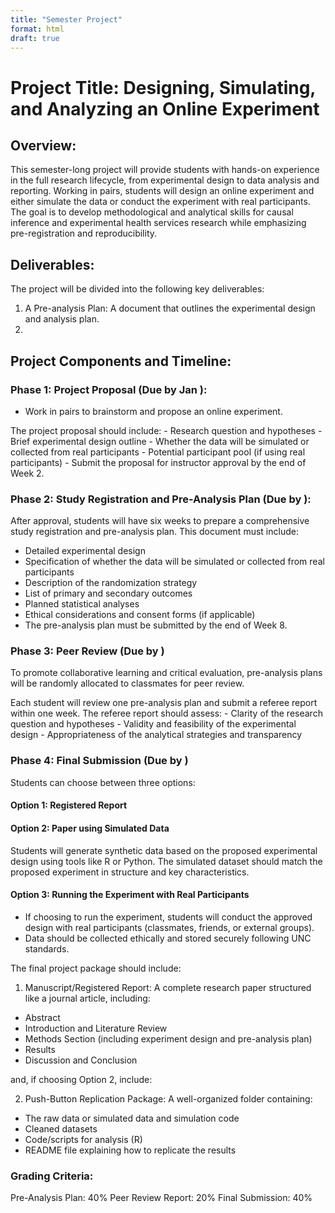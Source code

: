 ```yaml
---
title: "Semester Project"
format: html
draft: true
---
```


# Project Title: Designing, Simulating, and Analyzing an Online Experiment

## Overview:

This semester-long project will provide students with hands-on experience in the full research lifecycle, from experimental design to data analysis and reporting. Working in pairs, students will design an online experiment and either simulate the data or conduct the experiment with real participants. The goal is to develop methodological and analytical skills for causal inference and experimental health services research while emphasizing pre-registration and reproducibility.

## Deliverables:

The project will be divided into the following key deliverables:

1.  A Pre-analysis Plan: A document that outlines the experimental design and analysis plan.
2.  

## Project Components and Timeline:

### Phase 1: Project Proposal (Due by Jan ):

-   Work in pairs to brainstorm and propose an online experiment.

The project proposal should include: - Research question and hypotheses - Brief experimental design outline - Whether the data will be simulated or collected from real participants - Potential participant pool (if using real participants) - Submit the proposal for instructor approval by the end of Week 2.

### Phase 2: Study Registration and Pre-Analysis Plan (Due by ):

After approval, students will have six weeks to prepare a comprehensive study registration and pre-analysis plan. This document must include:

-   Detailed experimental design
-   Specification of whether the data will be simulated or collected from real participants
-   Description of the randomization strategy
-   List of primary and secondary outcomes
-   Planned statistical analyses
-   Ethical considerations and consent forms (if applicable)
-   The pre-analysis plan must be submitted by the end of Week 8.

### Phase 3: Peer Review (Due by )

To promote collaborative learning and critical evaluation, pre-analysis plans will be randomly allocated to classmates for peer review.

Each student will review one pre-analysis plan and submit a referee report within one week. The referee report should assess: - Clarity of the research question and hypotheses - Validity and feasibility of the experimental design - Appropriateness of the analytical strategies and transparency

### Phase 4: Final Submission (Due by )

Students can choose between three options:

#### Option 1: Registered Report

#### Option 2: Paper using Simulated Data

Students will generate synthetic data based on the proposed experimental design using tools like R or Python. The simulated dataset should match the proposed experiment in structure and key characteristics.

#### Option 3: Running the Experiment with Real Participants

-   If choosing to run the experiment, students will conduct the approved design with real participants (classmates, friends, or external groups).
-   Data should be collected ethically and stored securely following UNC standards.

The final project package should include:

1.  Manuscript/Registered Report: A complete research paper structured like a journal article, including:

-   Abstract
-   Introduction and Literature Review
-   Methods Section (including experiment design and pre-analysis plan)
-   Results
-   Discussion and Conclusion

and, if choosing Option 2, include:

2.  Push-Button Replication Package: A well-organized folder containing:

-   The raw data or simulated data and simulation code
-   Cleaned datasets
-   Code/scripts for analysis (R)
-   README file explaining how to replicate the results

### Grading Criteria:

Pre-Analysis Plan: 40% Peer Review Report: 20% Final Submission: 40%